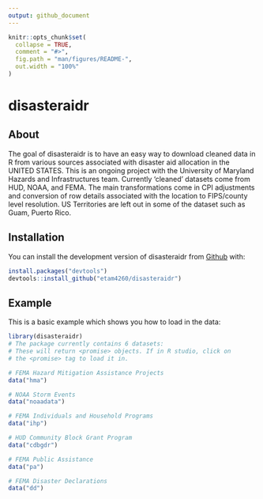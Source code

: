 ```yaml
---
output: github_document
---
```


<!-- README.md is generated from README.Rmd. Please edit that file -->

```r
knitr::opts_chunk$set(
  collapse = TRUE,
  comment = "#>",
  fig.path = "man/figures/README-",
  out.width = "100%"
)
```

# disasteraidr

<!-- badges: start -->
<!-- badges: end -->
## About

The goal of disasteraidr is to have an easy way to download cleaned data in R 
from various sources associated with disaster aid allocation in the UNITED STATES.
This is an ongoing project with the University of Maryland 
Hazards and Infrastructures team. Currently 'cleaned' datasets come 
from HUD, NOAA, and FEMA. The main transformations come in CPI adjustments
and conversion of row details associated with the location to FIPS/county level
resolution. US Territories are left out in some of the dataset such as Guam, Puerto Rico.


## Installation

You can install the development version of disasteraidr from [Github](https://github.com/) with:

``` r
install.packages("devtools")
devtools::install_github("etam4260/disasteraidr")
```

## Example

This is a basic example which shows you how to load in the data:

```r
library(disasteraidr)
# The package currently contains 6 datasets:
# These will return <promise> objects. If in R studio, click on
# the <promise> tag to load it in.

# FEMA Hazard Mitigation Assistance Projects
data("hma")

# NOAA Storm Events
data("noaadata")

# FEMA Individuals and Household Programs
data("ihp")

# HUD Community Block Grant Program
data("cdbgdr")

# FEMA Public Assistance
data("pa")

# FEMA Disaster Declarations
data("dd")
```
